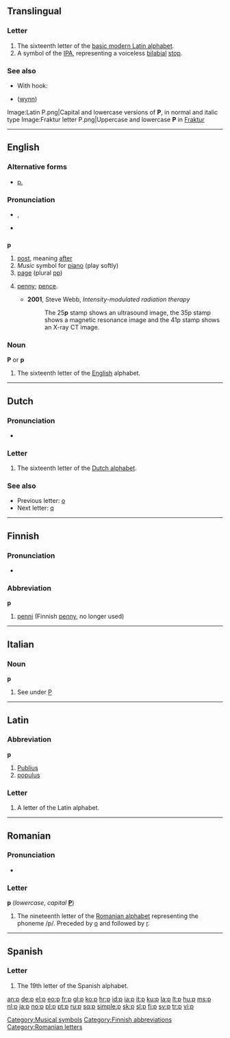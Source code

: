 {{also|P|Appendix:Variations of "p"}}
{{Basic Latin character info|image=[[Image:Letter p.svg|50px]]|name=LATIN SMALL LETTER P|hex=70}}
==Translingual==
{{wikipedia}}

===Letter===
{{mul-letter|upper=P|lower=p|script=Latn}}

# The sixteenth letter of the [[Appendix:Latin script|basic modern Latin alphabet]].
# A symbol of the [[IPA]], representing a voiceless [[bilabial]] [[stop]].

===See also===
{{Latn-script}}
* With hook: {{IPAchar|[[ƥ]]}}
* {{IPAchar|[[ƿ]]}} ([[wynn]])
{{Letter2
|page=P
|NATO=Papa
|Morse=·––·
|Character=P
|Braille=⠏
}}
<gallery caption="Letter styles" perrow=3>
Image:Latin P.png|Capital and lowercase versions of '''P''', in normal and italic type
Image:Fraktur letter P.png|Uppercase and lowercase '''P''' in [[Fraktur]]
</gallery>

----

==English==

{{rank|looked|head|called|186|p|Lord|de|whole}}

===Alternative forms===
* [[p.]] {{qualifier|page}}

===Pronunciation===
* {{IPA|/pʰiː/}}, {{SAMPA|/pi:/}}
* {{audio|en-us-p.ogg|Audio (US)}}

==={{abbreviation}}===
'''p'''

# [[post]], meaning [[after]]
# ''Music'' symbol for [[piano]] (play softly)
# [[page]] (plural [[pp]])
#{{UK}} [[penny]]; [[pence]].
#* '''2001''', Steve Webb, ''Intensity-modulated radiation therapy''
#*: The 25'''p''' stamp shows an ultrasound image, the 35p stamp shows a magnetic resonance image and the 41p stamp shows an X-ray CT image.

===Noun===
'''P''' or '''p'''

# The sixteenth letter of the [[English]] alphabet.

[[Category:Musical symbols]]

----

==Dutch==

===Pronunciation===
* {{sense|letter name}} {{IPA|/peː/|lang=nl}}

===Letter===
{{infl|nl|letter|lower case||upper case|P}}

# The sixteenth letter of the [[Dutch alphabet]].

===See also===
* Previous letter: [[o#Dutch|o]]
* Next letter: [[q#Dutch|q]]

----

==Finnish==

===Pronunciation===
* {{audio|Fi-p.ogg|Audio}}

===Abbreviation===
'''p'''

# [[penni]] (Finnish [[penny]], no longer used)

[[Category:Finnish abbreviations]]

----

==Italian==

===Noun===
'''p''' {{m|f|inv}}

# See under [[P#Italian|P]]

----

==Latin==

===Abbreviation===
'''p'''

# [[Publius]]
# [[populus]]

===Letter===
{{infl|la|letter}}

# A letter of the Latin alphabet.

----

==Romanian==

===Pronunciation===
* {{IPA|/pe/|lang=ro}}

===Letter===
'''p''' (''lowercase'', ''capital'' '''[[P]]''')

# The nineteenth letter of the [[Romanian alphabet]] representing the phoneme /p/. Preceded by [[o]] and followed by [[r]].

[[Category:Romanian letters]]

----
==Spanish==

===Letter===
{{infl|es|letter|lower case||upper case|P}}

# The 19th letter of the Spanish alphabet.

[[an:p]]
[[de:p]]
[[el:p]]
[[eo:p]]
[[fr:p]]
[[gl:p]]
[[ko:p]]
[[hr:p]]
[[id:p]]
[[ia:p]]
[[it:p]]
[[ku:p]]
[[la:p]]
[[lt:p]]
[[hu:p]]
[[ms:p]]
[[nl:p]]
[[ja:p]]
[[no:p]]
[[pl:p]]
[[pt:p]]
[[ru:p]]
[[sq:p]]
[[simple:p]]
[[sk:p]]
[[sl:p]]
[[fi:p]]
[[sv:p]]
[[tr:p]]
[[vi:p]]